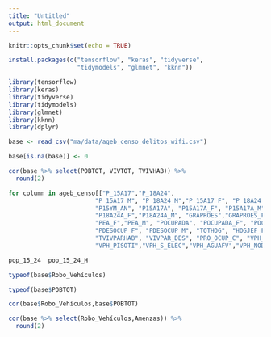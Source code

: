 ```yaml
---
title: "Untitled"
output: html_document
---
```


```r
knitr::opts_chunk$set(echo = TRUE)
```

```r
install.packages(c("tensorflow", "keras", "tidyverse", 
                   "tidymodels", "glmnet", "kknn"))
```
```r
library(tensorflow)
library(keras)
library(tidyverse) 
library(tidymodels) 
library(glmnet)
library(kknn)
library(dplyr)
```
```r
base <- read_csv("ma/data/ageb_censo_delitos_wifi.csv")

```

```r
base[is.na(base)] <- 0
```





```r
cor(base %>% select(POBTOT, VIVTOT, TVIVHAB)) %>%
  round(2)
```
```r
for column in ageb_censo[["P_15A17","P_18A24",
                        "P_15A17_M", "P_18A24_M","P_15A17_F", "P_18A24_F", "PNACOE",
                        "P15YM_AN", "P15A17A", "P15A17A_F", "P15A17A_M", "P18A24A",
                        "P18A24A_F","P18A24A_M", "GRAPROES","GRAPROES_F","GRAPROES_M", "PEA",
                        "PEA_F","PEA_M", "POCUPADA", "POCUPADA_F", "POCUPADA_M","PDESOCUP",
                        "PDESOCUP_F", "PDESOCUP_M", "TOTHOG", "HOGJEF_F","POBHOG", "PHOGJEF_F",
                        "TVIVPARHAB", "VIVPAR_DES", "PRO_OCUP_C", "VPH_INTER","PSINDER",
                        "VPH_PISOTI","VPH_S_ELEC","VPH_AGUAFV","VPH_NODREN"]]:
```

```r
pop_15_24  pop_15_24_H
```

```r
typeof(base$Robo_Vehículos)
```
```r
typeof(base$POBTOT)

```
```r
cor(base$Robo_Vehículos,base$POBTOT)
```


```r
cor(base %>% select(Robo_Vehículos,Amenzas)) %>%
  round(2)
```


